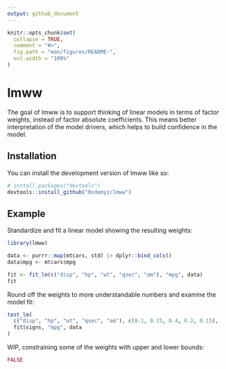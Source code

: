 ```yaml
---
output: github_document
---
```


<!-- README.md is generated from README.Rmd. Please edit that file -->

```r
knitr::opts_chunk$set(
  collapse = TRUE,
  comment = "#>",
  fig.path = "man/figures/README-",
  out.width = "100%"
)
```

# lmww

<!-- badges: start -->
<!-- badges: end -->

The goal of lmww is to support thinking of linear models in terms of factor
weights, instead of factor absolute coefficients.
This means better interpretation
of the model drivers, which helps to build confidence in the model.

## Installation

You can install the development version of lmww like so:

``` r
# install.packages("devtools")
devtools::install_github("0xdomyz/lmww")
```

## Example

Standardize and fit a linear model showing the resulting weights:

```r
library(lmww)

data <- purrr::map(mtcars, std) |> dplyr::bind_cols()
data$mpg <- mtcars$mpg

fit <- fit_lm(c("disp", "hp", "wt", "qsec", "am"), "mpg", data)
fit
```

Round off the weights to more understandable numbers and examine the model fit:

```r
test_lm(
  c("disp", "hp", "wt", "qsec", "am"), c(0.1, 0.15, 0.4, 0.2, 0.15),
  fit$signs, "mpg", data
)
```

WIP, constraining some of the weights with upper and lower bounds:

```r
FALSE
```


